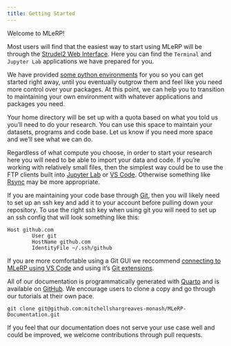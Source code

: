 ```yaml
---
title: Getting Started
---
```


Welcome to MLeRP!

Most users will find that the easiest way to start using MLeRP will be through the [Strudel2 Web Interface](/usage/strudel2.qmd). Here you can find the `Terminal` and `Jupyter Lab` applications we have prepared for you. 

We have provided [some python environments](/usage/environments.qmd) for you so you can get started right away, until you eventually outgrow them and feel like you need more control over your packages. At this point, we can help you to transition to maintaining your own environment with whatever applications and packages you need. 

Your home directory will be set up with a quota based on what you told us you'll need to do your research. You can use this space to maintain your datasets, programs and code base. Let us know if you need more space and we'll see what we can do.

Regardless of what compute you choose, in order to start your research here you will need to be able to import your data and code. If you're working with relatively small files, then the simplest way could be to use the FTP clients built into [Jupyter Lab](/usage/data_management.qmd#jupyter-lab) or [VS Code](/usage/data_management.qmd#vs-code). Otherwise something like [Rsync](/usage/data_management.qmd#rsync) may be more appropriate.

If you are maintaining your code base through [Git](/usage/data_management.qmd#git), then you will likely need to set up an ssh key and add it to your account before pulling down your repository. To use the right ssh key when using git you will need to set up an ssh config that will look something like this:

```
Host github.com
        User git
        HostName github.com
        IdentityFile ~/.ssh/github
```

If you are more comfortable using a Git GUI we reccommend [connecting to MLeRP using VS Code](/connecting/vscode.qmd) and using it's [Git extensions](https://code.visualstudio.com/docs/sourcecontrol/overview).

All of our documentation is programmatically generated with [Quarto](https://quarto.org/) and is available on [GitHub](https://github.com/mitchellshargreaves-monash/MLeRP-Documentation). We encourage users to clone a copy and go through our tutorials at their own pace.

```
git clone git@github.com:mitchellshargreaves-monash/MLeRP-Documentation.git
```

If you feel that our documentation does not serve your use case well and could be improved, we welcome contributions through pull requests.